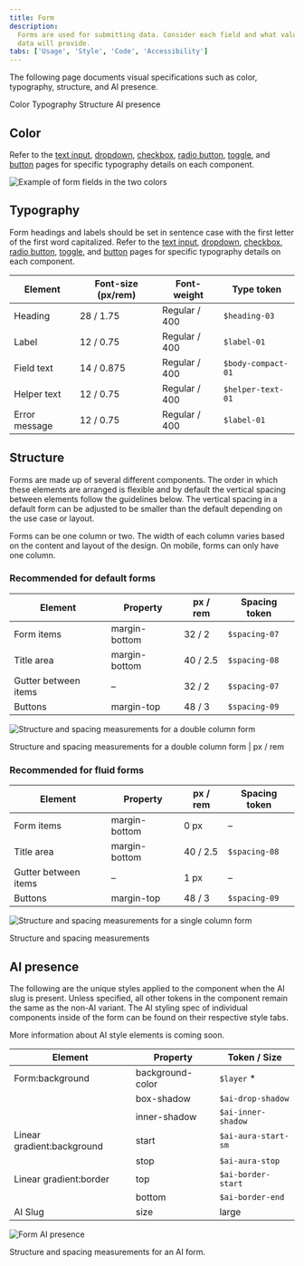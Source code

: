 ```yaml
---
title: Form
description:
  Forms are used for submitting data. Consider each field and what value the
  data will provide.
tabs: ['Usage', 'Style', 'Code', 'Accessibility']
---
```


<PageDescription>

The following page documents visual specifications such as color, typography,
structure, and AI presence.

</PageDescription>

<AnchorLinks>

<AnchorLink>Color</AnchorLink>
<AnchorLink>Typography</AnchorLink>
<AnchorLink>Structure</AnchorLink>
<AnchorLink>AI presence</AnchorLink>

</AnchorLinks>

## Color

Refer to the [text input](/components/text-input/usage),
[dropdown](/components/dropdown/usage), [checkbox](/components/checkbox/usage),
[radio button](/components/radio-button/usage),
[toggle](/components/toggle/usage), and [button](/components/button/usage) pages
for specific typography details on each component.

<div className="image--fixed">

![Example of form fields in the two colors](images/form-style-3.png)

</div>

## Typography

Form headings and labels should be set in sentence case with the first letter of
the first word capitalized. Refer to the
[text input](/components/text-input/usage),
[dropdown](/components/dropdown/usage), [checkbox](/components/checkbox/usage),
[radio button](/components/radio-button/usage),
[toggle](/components/toggle/usage), and [button](/components/button/usage) pages
for specific typography details on each component.

| Element       | Font-size (px/rem) | Font-weight   | Type token         |
| ------------- | ------------------ | ------------- | ------------------ |
| Heading       | 28 / 1.75          | Regular / 400 | `$heading-03`      |
| Label         | 12 / 0.75          | Regular / 400 | `$label-01`        |
| Field text    | 14 / 0.875         | Regular / 400 | `$body-compact-01` |
| Helper text   | 12 / 0.75          | Regular / 400 | `$helper-text-01`  |
| Error message | 12 / 0.75          | Regular / 400 | `$label-01`        |

## Structure

Forms are made up of several different components. The order in which these
elements are arranged is flexible and by default the vertical spacing between
elements follow the guidelines below. The vertical spacing in a default form can
be adjusted to be smaller than the default depending on the use case or layout.

Forms can be one column or two. The width of each column varies based on the
content and layout of the design. On mobile, forms can only have one column.

### Recommended for default forms

| Element              | Property      | px / rem | Spacing token |
| -------------------- | ------------- | -------- | ------------- |
| Form items           | margin-bottom | 32 / 2   | `$spacing-07` |
| Title area           | margin-bottom | 40 / 2.5 | `$spacing-08` |
| Gutter between items | –             | 32 / 2   | `$spacing-07` |
| Buttons              | margin-top    | 48 / 3   | `$spacing-09` |

<div className="image--fixed">

![Structure and spacing measurements for a double column form ](images/form-style-1.png)

</div>

<Caption>
  Structure and spacing measurements for a double column form | px / rem
</Caption>

### Recommended for fluid forms

| Element              | Property      | px / rem | Spacing token |
| -------------------- | ------------- | -------- | ------------- |
| Form items           | margin-bottom | 0 px     | –             |
| Title area           | margin-bottom | 40 / 2.5 | `$spacing-08` |
| Gutter between items | –             | 1 px     | –             |
| Buttons              | margin-top    | 48 / 3   | `$spacing-09` |

<div className="image--fixed">

![Structure and spacing measurements for a single column form](images/form-style-4.png)

</div>

<Caption>Structure and spacing measurements</Caption>

## AI presence

The following are the unique styles applied to the component when the AI slug is
present. Unless specified, all other tokens in the component remain the same as
the non-AI variant. The AI styling spec of individual components inside of the
form can be found on their respective style tabs.

More information about AI style elements is coming soon.

| Element                    | Property         | Token / Size        |
| -------------------------- | ---------------- | ------------------- |
| Form:background            | background-color | `$layer` \*         |
|                            | box-shadow       | `$ai-drop-shadow`   |
|                            | inner-shadow     | `$ai-inner-shadow`  |
| Linear gradient:background | start            | `$ai-aura-start-sm` |
|                            | stop             | `$ai-aura-stop`     |
| Linear gradient:border     | top              | `$ai-border-start`  |
|                            | bottom           | `$ai-border-end`    |
| AI Slug                    | size             | large               |

<Row>
<Column colLg={8}>

![Form AI presence](images/form-style-presence.png)

<Caption>Structure and spacing measurements for an AI form.</Caption>

</Column>
</Row>
